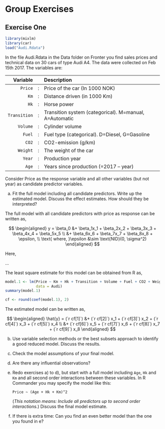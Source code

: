 # Group Exercises

## Exercise One ##

```r
library(mixlm)
library(car)
load("Audi.Rdata")
```

In the file Audi.Rdata in the Data folder on Fronter you find sales prices and technical data on 30 cars of type Audi A4. The data were collected on Feb 15th 2017. The variables are:

| Variable     |   | Description                                            |
|-------------:+:-:+:-------------------------------------------------------|
| `Price`      | : | Price of the car (In 1000 NOK)                         |
| `Km`         | : | Distance driven (in 1000 Km)                           |
| `Hk`         | : | Horse power                                            |
| `Transition` | : | Transition system (categorical). M=manual, A=Automatic |
| `Volume`     | : | Cylinder volume                                        |
| `Fuel`       | : | Fuel type (categorical). D=Diesel, G=Gasoline          |
| `CO2`        | : | CO2-emission (g/km)                                    |
| `Weight`     | : | The weight of the car                                  |
| `Year`       | : | Production year                                        |
| `Age`        | : | Years since production (=2017 – year)                  |

Consider Price as the response variable and all other variables (but not year) as candidate predictor variables.

a) Fit the full model including all candidate predictors. Write up the estimated model. Discuss the effect estimates. How should they be interpreted?

<div class = 'ans'>

The full model with all candidate predictors with price as response can be written as,

$$
\begin{aligned}
y = \beta_0 &+ \beta_1x_1 + \beta_2x_2 +  \beta_3x_3 + \beta_4x_4 + \beta_5x_5 \\ 
&+ \beta_6x_6 + \beta_7x_7 + \beta_8x_8 + \epsilon, \\
\text{ where, }\epsilon &\sim \text{NID}(0, \sigma^2)
\end{aligned}
$$ 

$$ $$
Here,

...

The least square estimate for this model can be obtained from R as,

```r
model.1 <- lm(Price ~ Km + Hk + Transition + Volume + Fuel + CO2 + Weight + Age, 
              data = Audi)
summary(model.1)
```

```r
cf <- round(coef(model.1), 2)
```

The estimated model can be written as,

$$
\begin{aligned}
\hat{y} = (`r cf[1]`) &+ (`r cf[2]`) x_1 + (`r cf[3]`) x_2 +  (`r cf[4]`) x_3 + (`r cf[5]`) x_4 \\
&+ (`r cf[6]`) x_5 + (`r cf[7]`) x_6 + (`r cf[8]`) x_7 + (`r cf[9]`) x_8
\end{aligned}
$$ 

</div>

b) Use variable selection methods or the best subsets approach to identify a good reduced model. Discuss the results.
c) Check the model assumptions of your final model.
d) Are there any influential observations?
e) Redo exercises a) to d), but start with a full model including `Age`, `Hk` and `Km` and all second order interactions between these variables. In R Commander you may specify the model like this:
    
    ```
    Price ~ (Age + Hk + Km)^2
    ```
    
    (_This notation means: Include all predictors up to second order interactions._) 
    Discuss the final model estimate.
f) If there is extra time: Can you find an even better model than the one you found in e?
